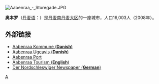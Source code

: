 [[File:Aabenraa_-_Storegade.JPG|thumb]]
{{noteTA
| T  = zh-cn:奥本罗; zh-tw:奧本勞;
| 1  = zh-cn:奥本罗; zh-tw:奧本勞;
}}

'''奥本罗'''（[[丹麦语|丹麦语]]：'''{{lang|da|Åbenrå}}'''）是[[丹麦|丹麦]][[南丹麦大区|南丹麦大区]]的一座城市，人口16,003人（2008年）。

==外部链接==
{{commonscat|Aabenraa}}
* [http://www.aabenraa.dk/ Aabenraa Kommune ('''Danish''')] {{Wayback|url=http://www.aabenraa.dk/ |date=20191102045727 }}
* [http://www.aabenraaugeavis.dk/ Aabenraa Ugeavis ('''Danish''')] {{Wayback|url=http://www.aabenraaugeavis.dk/ |date=20090309005410 }}
* [http://www.aabenraaport.dk/?id=14463 Aabenraa Port] {{Wayback|url=http://www.aabenraaport.dk/?id=14463 |date=20160313084809 }}
* [https://web.archive.org/web/20080407215754/http://www.visitaabenraa.dk/home.htm Aabenraa Tourism ('''English''')]
* [https://web.archive.org/web/20071217084053/http://www.nordschleswiger.dk/SEEEMS/2.asp Der Nordschleswiger Newspaper ('''German''')]

{{Authority control}}
{{Denmark-stub}}

[[Category:南丹麦大区城市|A]]